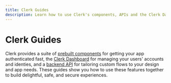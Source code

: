 ```yaml
---
title: Clerk Guides
description: Learn how to use Clerk's components, APIs and the Clerk Dashboard together to protect your users and authenticate your application.
---
```


# Clerk Guides

Clerk provides a suite of [prebuilt components](/docs/components/overview) for getting your app authenticated fast, the [Clerk Dashboard](https://dashboard.clerk.com/) for managing your users' accounts and identies, and a [backend API](https://clerk.com/docs/reference/backend-api) for tailoring custom flows to your design and app needs. These guides show you how to use these features together to build delightful, safe, and secure experiences.